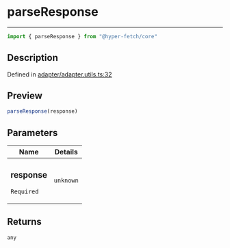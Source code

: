 

# parseResponse

<div class="api-docs__separator" data-reactroot="">

---

</div><div class="api-docs__import" data-reactroot="">

```ts
import { parseResponse } from "@hyper-fetch/core"
```

</div><div class="api-docs__section">

## Description

</div><div class="api-docs__description"><span class="api-docs__do-not-parse">



</span></div><p class="api-docs__definition">

Defined in [adapter/adapter.utils.ts:32](https://github.com/BetterTyped/hyper-fetch/blob/cc329b91/packages/core/src/adapter/adapter.utils.ts#L32)

</p><div class="api-docs__section">

## Preview

</div><div class="api-docs__preview fn">

```ts
parseResponse(response)
```

</div><div class="api-docs__section">

## Parameters

</div><div class="api-docs__parameters"><table><thead><tr><th>Name</th><th>Details</th></tr></thead><tbody><tr param-data="response"><td class="api-docs__param-name required">

### response 

`Required`

</td><td class="api-docs__param-type">

`unknown`

</td></tr></tbody></table></div><div class="api-docs__section">

## Returns

</div><div class="api-docs__returns">

```ts
any
```

</div>